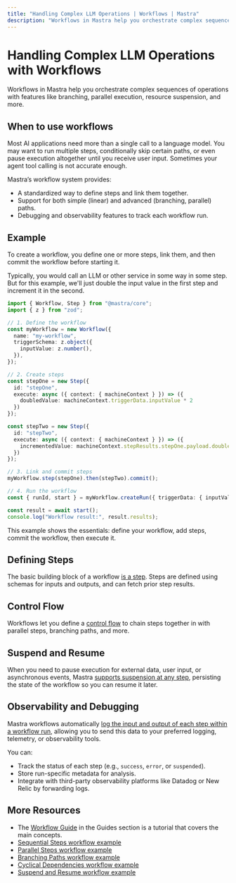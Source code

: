 ```yaml
---
title: "Handling Complex LLM Operations | Workflows | Mastra"
description: "Workflows in Mastra help you orchestrate complex sequences of operations with features like branching, parallel execution, resource suspension, and more."
---
```


# Handling Complex LLM Operations with Workflows

Workflows in Mastra help you orchestrate complex sequences of operations with features like branching, parallel execution, resource suspension, and more. 

## When to use workflows

Most AI applications need more than a single call to a language model. You may want to run multiple steps, conditionally skip certain paths, or even pause execution altogether until you receive user input. Sometimes your agent tool calling is not accurate enough.

Mastra’s workflow system provides:

- A standardized way to define steps and link them together.
- Support for both simple (linear) and advanced (branching, parallel) paths.
- Debugging and observability features to track each workflow run.

## Example

To create a workflow, you define one or more steps, link them, and then commit the workflow before starting it.

Typically, you would call an LLM or other service in some way in some step. But for this example, we'll just double the input value in the first step and increment it in the second.

```typescript copy showLineNumbers
import { Workflow, Step } from "@mastra/core";
import { z } from "zod";

// 1. Define the workflow
const myWorkflow = new Workflow({
  name: "my-workflow",
  triggerSchema: z.object({
    inputValue: z.number(),
  }),
});

// 2. Create steps
const stepOne = new Step({
  id: "stepOne",
  execute: async ({ context: { machineContext } }) => ({
    doubledValue: machineContext.triggerData.inputValue * 2
  })
});

const stepTwo = new Step({
  id: "stepTwo",
  execute: async ({ context: { machineContext } }) => ({
    incrementedValue: machineContext.stepResults.stepOne.payload.doubledValue + 1
  })
});

// 3. Link and commit steps
myWorkflow.step(stepOne).then(stepTwo).commit();

// 4. Run the workflow
const { runId, start } = myWorkflow.createRun({ triggerData: { inputValue: 3 } });

const result = await start();
console.log("Workflow result:", result.results);
```

This example shows the essentials: define your workflow, add steps, commit the workflow, then execute it. 

## Defining Steps

The basic building block of a workflow [is a step](./steps.mdx). Steps are defined using schemas for inputs and outputs, and can fetch prior step results.

## Control Flow

Workflows let you define a [control flow](./control-flow.mdx) to chain steps together in with parallel steps, branching paths, and more.

## Suspend and Resume

When you need to pause execution for external data, user input, or asynchronous events, Mastra [supports suspension at any step](./suspend-and-resume.mdx), persisting the state of the workflow so you can resume it later.

## Observability and Debugging

Mastra workflows automatically [log the input and output of each step within a workflow run](../reference/observability/otel-config.mdx), allowing you to send this data to your preferred logging, telemetry, or observability tools. 

You can:

- Track the status of each step (e.g., `success`, `error`, or `suspended`).
- Store run-specific metadata for analysis.
- Integrate with third-party observability platforms like Datadog or New Relic by forwarding logs.

## More Resources

- The [Workflow Guide](../guides/04-recruiter.mdx) in the Guides section is a tutorial that covers the main concepts.
- [Sequential Steps workflow example](../../examples/workflows/sequential-steps.mdx)
- [Parallel Steps workflow example](../../examples/workflows/parallel-steps.mdx)
- [Branching Paths workflow example](../../examples/workflows/branching-paths.mdx)
- [Cyclical Dependencies workflow example](../../examples/workflows/cyclical-dependencies.mdx)
- [Suspend and Resume workflow example](../../examples/workflows/suspend-and-resume.mdx)

